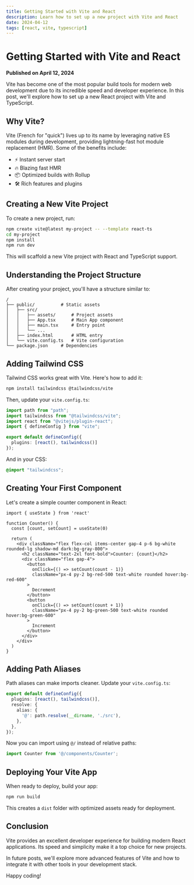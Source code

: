 ```yaml
---
title: Getting Started with Vite and React
description: Learn how to set up a new project with Vite and React
date: 2024-04-12
tags: [react, vite, typescript]
---
```


# Getting Started with Vite and React

**Published on April 12, 2024**

Vite has become one of the most popular build tools for modern web development due to its incredible speed and developer experience. In this post, we'll explore how to set up a new React project with Vite and TypeScript.

## Why Vite?

Vite (French for "quick") lives up to its name by leveraging native ES modules during development, providing lightning-fast hot module replacement (HMR). Some of the benefits include:

- ⚡ Instant server start
- 🔥 Blazing fast HMR
- 📦 Optimized builds with Rollup
- 🛠️ Rich features and plugins

## Creating a New Vite Project

To create a new project, run:

```bash
npm create vite@latest my-project -- --template react-ts
cd my-project
npm install
npm run dev
```

This will scaffold a new Vite project with React and TypeScript support.

## Understanding the Project Structure

After creating your project, you'll have a structure similar to:

```
/
├── public/          # Static assets
│   ├── src/
│   │   ├── assets/      # Project assets
│   │   ├── App.tsx      # Main App component
│   │   ├── main.tsx     # Entry point
│   │   └── ...
│   ├── index.html       # HTML entry
│   └── vite.config.ts   # Vite configuration
└── package.json     # Dependencies
```

## Adding Tailwind CSS

Tailwind CSS works great with Vite. Here's how to add it:

```bash
npm install tailwindcss @tailwindcss/vite
```

Then, update your `vite.config.ts`:

```typescript
import path from "path";
import tailwindcss from "@tailwindcss/vite";
import react from "@vitejs/plugin-react";
import { defineConfig } from "vite";

export default defineConfig({
  plugins: [react(), tailwindcss()]
});
```

And in your CSS:

```css
@import "tailwindcss";
```

## Creating Your First Component

Let's create a simple counter component in React:

```tsx
import { useState } from 'react'

function Counter() {
  const [count, setCount] = useState(0)
  
  return (
    <div className="flex flex-col items-center gap-4 p-6 bg-white rounded-lg shadow-md dark:bg-gray-800">
      <h2 className="text-2xl font-bold">Counter: {count}</h2>
      <div className="flex gap-4">
        <button 
          onClick={() => setCount(count - 1)}
          className="px-4 py-2 bg-red-500 text-white rounded hover:bg-red-600"
        >
          Decrement
        </button>
        <button 
          onClick={() => setCount(count + 1)}
          className="px-4 py-2 bg-green-500 text-white rounded hover:bg-green-600"
        >
          Increment
        </button>
      </div>
    </div>
  )
}
```

## Adding Path Aliases

Path aliases can make imports cleaner. Update your `vite.config.ts`:

```typescript
export default defineConfig({
  plugins: [react(), tailwindcss()],
  resolve: {
    alias: {
      '@': path.resolve(__dirname, './src'),
    },
  },
});
```

Now you can import using `@/` instead of relative paths:

```typescript
import Counter from '@/components/Counter';
```

## Deploying Your Vite App

When ready to deploy, build your app:

```bash
npm run build
```

This creates a `dist` folder with optimized assets ready for deployment.

## Conclusion

Vite provides an excellent developer experience for building modern React applications. Its speed and simplicity make it a top choice for new projects.

In future posts, we'll explore more advanced features of Vite and how to integrate it with other tools in your development stack.

Happy coding! 